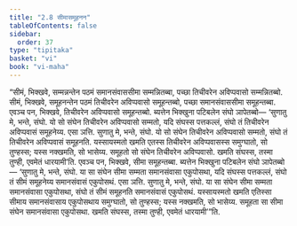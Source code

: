 ```yaml
---
title: "2.8 सीमासमूहनन"
tableOfContents: false
sidebar:
  order: 37
type: "tipitaka"
basket: "vi"
book: "vi-maha"
---
```



<DynamicBreadcrumb />

<Division number="145" book="vi-maha">

<Paragraph number="613" book="vi-maha">
“सीमं, भिक्खवे, सम्मन्नन्तेन पठमं समानसंवाससीमा सम्मन्नितब्बा, पच्छा तिचीवरेन अविप्पवासो सम्मन्नितब्बो. सीमं, भिक्खवे, समूहनन्तेन पठमं तिचीवरेन अविप्पवासो समूहन्तब्बो, पच्छा समानसंवाससीमा समूहन्तब्बा. एवञ्च पन, भिक्खवे, तिचीवरेन अविप्पवासो समूहन्तब्बो. ब्यत्तेन भिक्खुना पटिबलेन संघो ञापेतब्बो—
</Paragraph>

<Paragraph number="614" book="vi-maha">
‘सुणातु मे, भन्ते, संघो. यो सो संघेन तिचीवरेन अविप्पवासो सम्मतो, यदि संघस्स पत्तकल्लं, संघो तं तिचीवरेन अविप्पवासं समूहनेय्य. एसा ञत्ति.
</Paragraph>

<Paragraph number="615" book="vi-maha">
सुणातु मे, भन्ते, संघो. यो सो संघेन तिचीवरेन अविप्पवासो सम्मतो, संघो तं तिचीवरेन अविप्पवासं समूहनति. यस्सायस्मतो खमति एतस्स तिचीवरेन अविप्पवासस्स समुग्घातो, सो तुण्हस्स; यस्स नक्खमति, सो भासेय्य. समूहतो सो संघेन तिचीवरेन अविप्पवासो. खमति संघस्स, तस्मा तुण्ही, एवमेतं धारयामी’ति.
</Paragraph>

<Paragraph number="616" book="vi-maha">
एवञ्च पन, भिक्खवे, सीमा समूहन्तब्बा. ब्यत्तेन भिक्खुना पटिबलेन संघो ञापेतब्बो—
</Paragraph>

</Division>
<Division number="146" book="vi-maha">

<Paragraph number="617" book="vi-maha">
‘सुणातु मे, भन्ते, संघो. या सा संघेन सीमा सम्मता समानसंवासा एकुपोसथा, यदि संघस्स पत्तकल्लं, संघो तं सीमं समूहनेय्य समानसंवासं एकुपोसथं. एसा ञत्ति.
</Paragraph>

<Paragraph number="618" book="vi-maha">
सुणातु मे, भन्ते, संघो. या सा संघेन सीमा सम्मता समानसंवासा एकुपोसथा, संघो तं सीमं समूहनति समानसंवासं एकुपोसथं. यस्सायस्मतो खमति एतिस्सा सीमाय समानसंवासाय एकुपोसथाय समुग्घातो, सो तुण्हस्स; यस्स नक्खमति, सो भासेय्य. समूहता सा सीमा संघेन समानसंवासा एकुपोसथा. खमति संघस्स, तस्मा तुण्ही, एवमेतं धारयामी’”ति.
</Paragraph>
</Division>